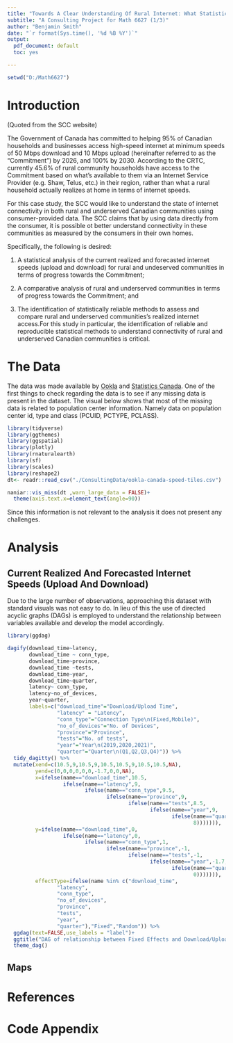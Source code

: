 ---
title: "Towards A Clear Understanding Of Rural Internet: What Statistical Measures Can Be Used To Assess, Compare And Forecast Internet Speeds For Rural Canadian Communities?"
subtitle: "A Consulting Project for Math 6627 (1/3)"
author: "Benjamin Smith"
date: "`r format(Sys.time(), '%d %B %Y')`"
output:
  pdf_document: default
  toc: yes

---
```{r}
setwd("D:/Math6627")
```

# Introduction

(Quoted from the SCC website)

The Government of Canada has committed to helping 95% of Canadian households and businesses access high-speed internet at minimum speeds of 50 Mbps download and 10 Mbps upload (hereinafter referred to as the “Commitment”) by 2026, and 100% by 2030. According to the CRTC, currently 45.6% of rural community households have access to the Commitment based on what’s available to them via an Internet Service Provider (e.g. Shaw, Telus, etc.) in their region, rather than what a rural household actually realizes at home in terms of internet speeds. 

For this case study, the SCC would like to understand the state of internet connectivity in both rural and underserved Canadian communities using consumer-provided data. The SCC claims that by using data directly from the consumer, it is possible ot better understand connectivity in these communities as measured by the consumers in their own homes. 

Specifically, the following is desired:

1. A statistical analysis of the current realized and forecasted internet speeds (upload and download) for rural and undeserved communities in terms of progress towards the Commitment;

2. A comparative analysis of rural and underserved communities in terms of progress towards the Commitment; and

3. The identification of statistically reliable methods to assess and compare rural and underserved communities's realized internet access.For this study in particular, the identification of reliable and reproducible statistical methods to understand connectivity of rural and underserved Canadian communities is critical. 

# The Data

The data was made available by [Ookla]() and [Statistics Canada](). One of the first things to check regarding the data is to see if any missing data is present in the dataset. The visual below shows that most of the missing data is related to population center information. Namely data on population center id, type and class (PCUID, PCTYPE, PCLASS). 

```{r message=FALSE, warning=FALSE}
library(tidyverse)
library(ggthemes)
library(ggspatial)
library(plotly)
library(rnaturalearth)
library(sf)
library(scales)
library(reshape2)
dt<- readr::read_csv("./ConsultingData/ookla-canada-speed-tiles.csv")
```

```{r, fig.cap="Missing data present in dataset provied"}
naniar::vis_miss(dt ,warn_large_data = FALSE)+
  theme(axis.text.x=element_text(angle=90))
```

Since this information is not relevant to the analysis it does not present any challenges. 

# Analysis

## Current Realized And Forecasted Internet Speeds (Upload And Download)

Due to the large number of observations, approaching this dataset with standard visuals was not easy to do. In lieu of this the use of directed acyclic graphs (DAGs) is employed to understand the relationship between variables available and develop the model accordingly. 

```{r}
library(ggdag)

dagify(download_time~latency,
       download_time ~ conn_type,
       download_time~province,
       download_time ~tests,
       download_time~year,
       download_time~quarter,
       latency~ conn_type,
       latency~no_of_devices,
       year~quarter,
       labels=c("download_time"="Download/Upload Time",
                "latency" = "Latency",
                "conn_type"="Connection Type\n(Fixed,Mobile)",
                "no_of_devices"="No. of Devices",
                "province"="Province",
                "tests"="No. of tests",
                "year"="Year\n(2019,2020,2021)",
                "quarter"="Quarter\n(Q1,Q2,Q3,Q4)")) %>% 
  tidy_dagitty() %>% 
  mutate(xend=c(10.5,9,10.5,9,10.5,10.5,9,10.5,10.5,NA),
         yend=c(0,0,0,0,0,0,-1.7,0,0,NA),
         x=ifelse(name=="download_time",10.5,
                  ifelse(name=="latency",9,
                         ifelse(name=="conn_type",9.5,
                                ifelse(name=="province",9,
                                       ifelse(name=="tests",8.5,
                                              ifelse(name=="year",9,
                                                     ifelse(name=="quarter",10,
                                                            8))))))),
         y=ifelse(name=="download_time",0,
                  ifelse(name=="latency",0,
                         ifelse(name=="conn_type",1,
                                ifelse(name=="province",-1,
                                       ifelse(name=="tests",-1,
                                              ifelse(name=="year",-1.7,
                                                     ifelse(name=="quarter",-2,
                                                            0))))))),
         effectType=ifelse(name %in% c("download_time",
                "latency",
                "conn_type",
                "no_of_devices",
                "province",
                "tests",
                "year",
                "quarter"),"Fixed","Random")) %>% 
  ggdag(text=FALSE,use_labels = "label")+
  ggtitle("DAG of relationship between Fixed Effects and Download/Upload Time")+
  theme_dag()
```

## Maps

# References

# Code Appendix
